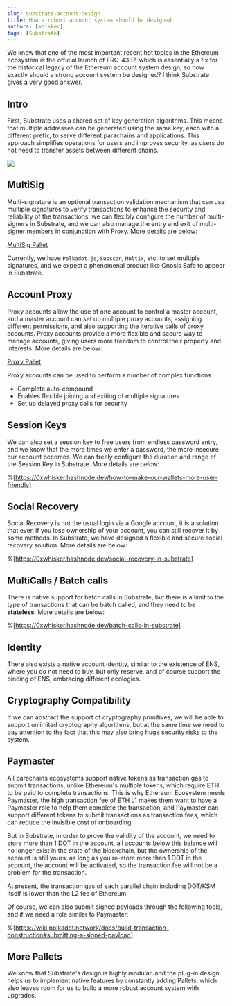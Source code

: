 ```yaml
---
slug: substrate-account-design
title: How a robust account system should be designed
authors: [whisker]
tags: [Substrate]
---
```


We know that one of the most important recent hot topics in the Ethereum ecosystem is the official launch of ERC-4337, which is essentially a fix for the historical legacy of the Ethereum account system design, so how exactly should a strong account system be designed? I think Substrate gives a very good answer.

## Intro

First, Substrate uses a shared set of key generation algorithms. This means that multiple addresses can be generated using the same key, each with a different prefix, to serve different parachains and applications. This approach simplifies operations for users and improves security, as users do not need to transfer assets between different chains.

![](./img/account-1.png)

## MultiSig

Multi-signature is an optional transaction validation mechanism that can use multiple signatures to verify transactions to enhance the security and reliability of the transactions. we can flexibly configure the number of multi-signers in Substrate, and we can also manage the entry and exit of multi-signer members in conjunction with Proxy. More details are below:

[MultiSig Pallet](https://personal-page-virid-three.vercel.app/docs/substrate-deep-dives/multisig)

Currently, we have `Polkadot.js`, `Subscan`, `Multix`, etc. to set multiple signatures, and we expect a phenomenal product like Gnosis Safe to appear in Substrate.

## Account Proxy

Proxy accounts allow the use of one account to control a master account, and a master account can set up multiple proxy accounts, assigning different permissions, and also supporting the iterative calls of proxy accounts. Proxy accounts provide a more flexible and secure way to manage accounts, giving users more freedom to control their property and interests. More details are below:

[Proxy Pallet](https://personal-page-virid-three.vercel.app/docs/substrate-deep-dives/proxy)

Proxy accounts can be used to perform a number of complex functions

- Complete auto-compound
- Enables flexible joining and exiting of multiple signatures
- Set up delayed proxy calls for security

## Session Keys

We can also set a session key to free users from endless password entry, and we know that the more times we enter a password, the more insecure our account becomes. We can freely configure the duration and range of the Session Key in Substrate. More details are below:

%[https://0xwhisker.hashnode.dev/how-to-make-our-wallets-more-user-friendly]

## Social Recovery

Social Recovery is not the usual login via a Google account, it is a solution that even if you lose ownership of your account, you can still recover it by some methods. In Substrate, we have designed a flexible and secure social recovery solution. More details are below:

%[https://0xwhisker.hashnode.dev/social-recovery-in-substrate]

## MultiCalls / Batch calls

There is native support for batch calls in Substrate, but there is a limit to the type of transactions that can be batch called, and they need to be **stateless**. More details are below:

%[https://0xwhisker.hashnode.dev/batch-calls-in-substrate]

## Identity

There also exists a native account identity, similar to the existence of ENS, where you do not need to buy, but only reserve, and of course support the binding of ENS, embracing different ecologies.

## Cryptography Compatibility

If we can abstract the support of cryptography primitives, we will be able to support unlimited cryptography algorithms, but at the same time we need to pay attention to the fact that this may also bring huge security risks to the system.

## Paymaster

All parachains ecosystems support native tokens as transaction gas to submit transactions, unlike Ethereum's multiple tokens, which require ETH to be paid to complete transactions. This is why Ethereum Ecosystem needs Paymaster, the high transaction fee of ETH L1 makes them want to have a Paymaster role to help them complete the transaction, and Paymaster can support different tokens to submit transactions as transaction fees, which can reduce the invisible cost of onboarding.

But in Substrate, in order to prove the validity of the account, we need to store more than 1 DOT in the account, all accounts below this balance will no longer exist in the state of the blockchain, but the ownership of the account is still yours, as long as you re-store more than 1 DOT in the account, the account will be activated, so the transaction fee will not be a problem for the transaction.

At present, the transaction gas of each parallel chain including DOT/KSM itself is lower than the L2 fee of Ethereum.

Of course, we can also submit signed payloads through the following tools, and if we need a role similar to Paymaster:

%[https://wiki.polkadot.network/docs/build-transaction-construction#submitting-a-signed-payload]

## More Pallets

We know that Substrate's design is highly modular, and the plug-in design helps us to implement native features by constantly adding Pallets, which also leaves room for us to build a more robust account system with upgrades.
